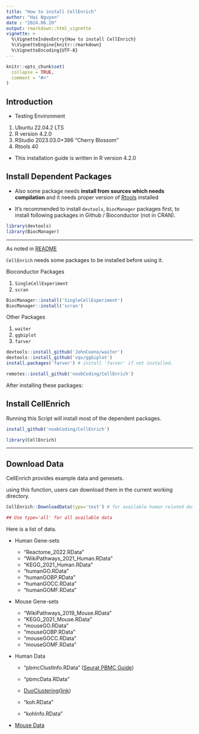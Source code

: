 ```yaml
---
title: "How to install CellEnrich"
author: "Hai Nguyen"
date : "2024.06.20"
output: rmarkdown::html_vignette
vignette: >
  %\VignetteIndexEntry{How to install CellEnrich}
  %\VignetteEngine{knitr::rmarkdown}
  %\VignetteEncoding{UTF-8}
---
```


```r
knitr::opts_chunk$set(
  collapse = TRUE,
  comment = "#>"
)
```

## Introduction

-   Testing Environment

1.  Ubuntu 22.04.2 LTS
2.  R version 4.2.0
3.  RStudio 2023.03.0+386 "Cherry Blossom"
4.  Rtools 40

-   This installation guide is written in R version 4.2.0

## Install Dependent Packages

-   Also some package needs **install from sources which needs compilation** and it needs proper version of [Rtools](https://cran.r-project.org/bin/windows/Rtools/) installed

-   It's recommended to install `devtools`, `BiocManager` packages first, to install following packages in Github / Bioconductor (not in CRAN).

``` r
library(devtools)
library(BiocManager)
```

------------------------------------------------------------------------

As noted in [README](https://github.com/unistbig/CellEnrich)

`CellEnrich` needs some packages to be installed before using it.

Bioconductor Packages

1.  `SingleCellExperiment`
2.  `scran`

``` r
BiocManager::install('SingleCellExperiment')
BiocManager::install('scran')
```

Other Packages

1.  `waiter`
2.  `ggbiplot`
3.  `farver`

``` r
devtools::install_github('JohnCoene/waiter')
devtools::install_github('vqv/ggbiplot')
install.packages('farver') # install 'farver' if not installed.

remotes::install_github('noobCoding/CellEnrich')
```

After installing these packages:

## Install CellEnrich

Running this Script will install most of the dependent packages.

``` r
install_github('noobCoding/CellEnrich')

library(CellEnrich)
```

------------------------------------------------------------------------

## Download Data

CellEnrich provides example data and genesets.

using this function, users can download them in the current working directory.

``` r
CellEnrich::DownloadData(type='test') # for available human related data & genesets 

## Use type='all' for all available data
```

Here is a list of data.

-   Human Gene-sets

    -   "Reactome_2022.RData"
    -   "WikiPathways_2021_Human.RData"
    -   "KEGG_2021_Human.RData"
    -   "humanGO.RData"
    -   "humanGOBP.RData"
    -   "humanGOCC.RData"
    -   "humanGOMF.RData"

-   Mouse Gene-sets

    -   "WikiPathways_2019_Mouse.RData"
    -   "KEGG_2021_Mouse.RData"
    -   "mouseGO.RData"
    -   "mouseGOBP.RData"
    -   "mouseGOCC.RData"
    -   "mouseGOMF.RData"

-   Human Data

    -   "pbmcClustInfo.RData" ([Seurat PBMC Guide](https://satijalab.org/seurat/v3.1/pbmc3k_tutorial.html))

    -   "pbmcData.RData"

    -   [DuoClustering](https://bioconductor.org/packages/release/data/experiment/html/DuoClustering2018.html)([link](https://f1000research.com/articles/7-1141))

    -   "koh.RData"

    -   "kohInfo.RData"

-   [Mouse Data](https://satijalab.org/seurat/v3.1/mca.html)

